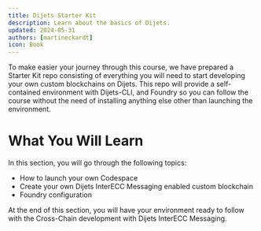 ```yaml
---
title: Dijets Starter Kit
description: Learn about the basics of Dijets.
updated: 2024-05-31
authors: [martineckardt]
icon: Book
---
```


To make easier your journey through this course, we have prepared a Starter Kit repo consisting of everything you will need to start developing your own custom blockchains on Dijets. This repo will provide a self-contained environment with Dijets-CLI, and Foundry so you can follow the course without the need of installing anything else other than launching the environment.

# What You Will Learn

In this section, you will go through the following topics:

- How to launch your own Codespace
- Create your own Dijets InterECC Messaging enabled custom blockchain
- Foundry configuration

At the end of this section, you will have your environment ready to follow with the Cross-Chain development with Dijets InterECC Messaging. 
